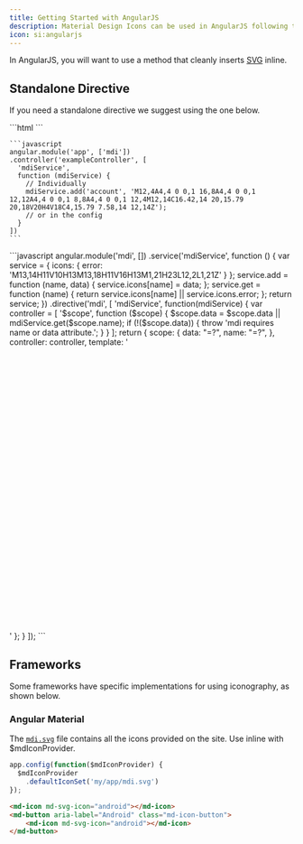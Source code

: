 ```yaml
---
title: Getting Started with AngularJS
description: Material Design Icons can be used in AngularJS following this guide.
icon: si:angularjs
---
```


In AngularJS, you will want to use a method that cleanly inserts [SVG](/docs/library/mdi/getting-started/svg/) inline.

## Standalone Directive

If you need a standalone directive we suggest using the one below.

<Tabs>
  <Tab title='Usage'>
    ```html
    <!-- After defining in mdiService.add('account', 'data here') -->
    <mdi name="account"></mdi>
    <!-- Or directly... -->
    <mdi data="M12,4A4,4 0 0,1 16,8A4,4 0 0,1 12,12A4,4 0 0,1 8,8A4,4 0 0,1 12,4M12,14C16.42,14 20,15.79 20,18V20H4V18C4,15.79 7.58,14 12,14Z"></mdi>
    ```

    ```javascript
    angular.module('app', ['mdi'])
    .controller('exampleController', [
      'mdiService',
      function (mdiService) {
        // Individually
        mdiService.add('account', 'M12,4A4,4 0 0,1 16,8A4,4 0 0,1 12,12A4,4 0 0,1 8,8A4,4 0 0,1 12,4M12,14C16.42,14 20,15.79 20,18V20H4V18C4,15.79 7.58,14 12,14Z');
        // or in the config
      }
    ])
    ```
  </Tab>
  <Tab title='mdi.js'>
    ```javascript
    angular.module('mdi', [])
    .service('mdiService', function () {
      var service = {
        icons: {
          error: 'M13,14H11V10H13M13,18H11V16H13M1,21H23L12,2L1,21Z'
        }
      };
      service.add = function (name, data) {
        service.icons[name] = data;
      };
      service.get = function (name) {
        return service.icons[name] || service.icons.error;
      };
      return service;
    })
    .directive('mdi', [
      'mdiService',
      function(mdiService) {
        var controller = [
          '$scope',
          function ($scope) {
            $scope.data = $scope.data || mdiService.get($scope.name);
            if (!($scope.data)) {
              throw 'mdi requires name or data attribute.';
            }
          }
        ];
        return {
          scope: {
            data: "=?",
            name: "=?",
          },
          controller: controller,
          template: '<svg viewBox="0 0 24 24"><path ng-attr-d="data"></path></svg>'
        };
      }
    ]);
    ```
  </Tab>
</Tabs>

## Frameworks

Some frameworks have specific implementations for using iconography, as shown below.

### Angular Material

The [`mdi.svg`](https://materialdesignicons.com/api/download/angularmaterial/38EF63D0-4744-11E4-B3CF-842B2B6CFE1B) file contains all the icons provided on the site. Use inline with $mdIconProvider.

```javascript
app.config(function($mdIconProvider) {
  $mdIconProvider
    .defaultIconSet('my/app/mdi.svg')
});
```

```html
<md-icon md-svg-icon="android"></md-icon>
<md-button aria-label="Android" class="md-icon-button">
    <md-icon md-svg-icon="android"></md-icon>
</md-button>
```
